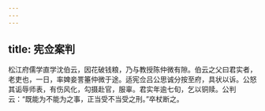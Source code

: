 ```yaml
---
---
---
```

title: 宪佥案判
---




松江府儒学直学沈伯云，因花破钱粮，乃与教授陈仲微有隙。伯云之父曰君实者，老吏也，一日，率婢妾詈箠仲微于途。适宪佥吕公思诚分按至府，具状以诉。公怒其诟辱师表，有伤风化，勾摄赴官，服辜。君实年逾七旬，乞以铜赎。公判云：“既能为不能为之事，正当受不当受之刑。”卒杖断之。